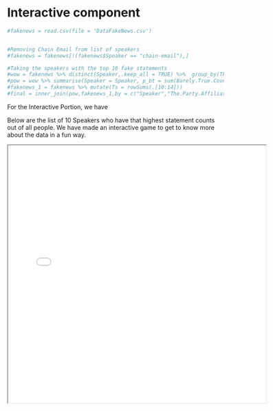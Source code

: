 # Interactive component


```r

#fakenews = read.csv(file = 'DataFakeNews.csv')


#Removing Chain Email from list of speakers
#fakenews = fakenews[!(fakenews$Speaker == "chain-email"),]
```



```r
#Taking the speakers with the top 10 fake statements
#wow = fakenews %>% distinct(Speaker,.keep_all = TRUE) %>%  group_by(The.Party.Affiliation)
#pow = wow %>% summarise(Speaker = Speaker, p_bt = sum(Barely.True.Counts), p_fc = sum(False.Counts), p_ht = #sum(Half.True.Counts), p_mt = sum(Mostly.True.Counts), p_pfic = sum(Pants.on.Fire.Counts))
#fakenews_1 = fakenews %>% mutate(Ts = rowSums(.[10:14]))
#final = inner_join(pow,fakenews_1,by = c("Speaker","The.Party.Affiliation"))

```

For the Interactive Portion, we have 

Below are the list of 10 Speakers who have that highest statement counts out of all people. We have made an interactive game to get to know more about the data in a fun way. 


<iframe src="Demo.html" width="600" height="600"></iframe>